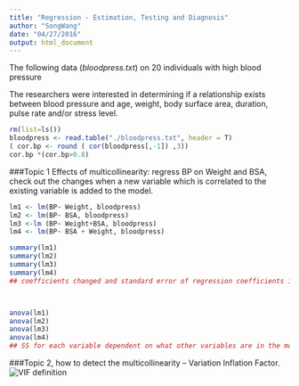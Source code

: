 ```yaml
---
title: "Regression - Estimation, Testing and Diagnosis"
author: "SongWang"
date: "04/27/2016"
output: html_document
---
```



The following data (*bloodpress.txt*) on 20 individuals with high blood pressure
\begin{enumerate}
\item blood pressure (y = BP, in mm Hg)
\item age (x1 = Age, in years)
\item weight (x2 = Weight, in kg)
\item body surface area (x3 = BSA, in sq m)
\item duration of hypertension (x4 = Dur, in years)
\item basal pulse (x5 = Pulse, in beats per minute)
\item stress index (x6 = Stress)
\end{enumerate}

The researchers were interested in determining if a relationship exists between blood pressure and age, weight, body surface area, duration, pulse rate and/or stress level.

```r
rm(list=ls())
bloodpress <- read.table("./bloodpress.txt", header = T)
( cor.bp <- round ( cor(bloodpress[,-1]) ,3))
cor.bp *(cor.bp>0.8)
```


###Topic 1 Effects of multicollinearity: 
regress BP on Weight and BSA, check out the changes when a new variable which is correlated to the existing variable is added to the model.

```r
lm1 <- lm(BP~ Weight, bloodpress)
lm2 <- lm(BP~ BSA, bloodpress)
lm3 <-lm (BP~ Weight+BSA, bloodpress)
lm4 <- lm(BP~ BSA + Weight, bloodpress)

summary(lm1) 
summary(lm2)
summary(lm3)
summary(lm4)
## coefficients changed and standard error of regression coefficients increase when a new variable is added to the model



anova(lm1)
anova(lm2)
anova(lm3)
anova(lm4)
## SS for each variable dependent on what other variables are in the model. the contribution/ importance of one variable is not absolute anymore.
```




###Topic 2, how to detect the multicollinearity -- Variation Inflation Factor.
![VIF definition](vif.png)

```r

```



